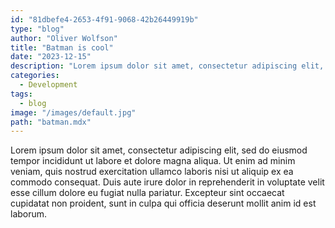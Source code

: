 ```yaml
---
id: "81dbefe4-2653-4f91-9068-42b26449919b"
type: "blog"
author: "Oliver Wolfson"
title: "Batman is cool"
date: "2023-12-15"
description: "Lorem ipsum dolor sit amet, consectetur adipiscing elit, sed do eiusmod tempor incididunt ut labore et dolore magna aliqua. "
categories:
  - Development
tags:
  - blog
image: "/images/default.jpg"
path: "batman.mdx"
---
```


Lorem ipsum dolor sit amet, consectetur adipiscing elit, sed do eiusmod tempor incididunt ut labore et dolore magna aliqua. Ut enim ad minim veniam, quis nostrud exercitation ullamco laboris nisi ut aliquip ex ea commodo consequat. Duis aute irure dolor in reprehenderit in voluptate velit esse cillum dolore eu fugiat nulla pariatur. Excepteur sint occaecat cupidatat non proident, sunt in culpa qui officia deserunt mollit anim id est laborum.
